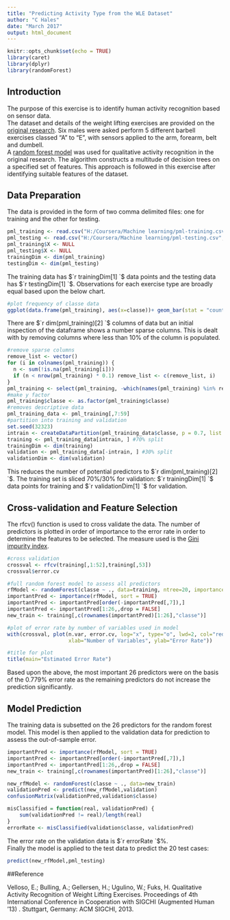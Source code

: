 ```yaml
---
title: "Predicting Activity Type from the WLE Dataset"
author: "C Hales"
date: "March 2017"
output: html_document
---
```


```r
knitr::opts_chunk$set(echo = TRUE)
library(caret)
library(dplyr)
library(randomForest)
```

## Introduction

The purpose of this exercise is to identify human activity recognition based on sensor data.  
The dataset and details of the weight lifting exercises are provided on the [original research](http://groupware.les.inf.puc-rio.br/har). Six males were asked perform 5 different barbell exercises classed "A" to "E", with sensors applied to the arm, forearm, belt and dumbell.  
A [random forest model](https://en.wikipedia.org/wiki/Random_forest) was used for qualitative activity recognition in the original research. The algorithm constructs a multitude of decision trees on a specified set of features. This approach is followed in this exercise after identifying suitable features of the dataset.

## Data Preparation

The data is provided in the form of two comma delimited files: one for training and the other for testing.

```r
pml_training <- read.csv("H:/Coursera/Machine learning/pml-training.csv", na.strings = c("NA", "", "#DIV/0!"))
pml_testing <- read.csv("H:/Coursera/Machine learning/pml-testing.csv", na.strings = c("NA", "", "#DIV/0!"))
pml_training$X <- NULL
pml_testing$X <- NULL
trainingDim <- dim(pml_training) 
testingDim <- dim(pml_testing)
```

The training data has $`r trainingDim[1] `$ data points and the testing data has $`r testingDim[1] `$. Observations for each exercise type are broadly equal based upon the below chart.

```r
#plot frequency of classe data
ggplot(data.frame(pml_training), aes(x=classe))+ geom_bar(stat = "count") + ggtitle("Frequency of Each Exercise")
```

There are $`r dim(pml_training)[2] `$ columns of data but an initial inspection of the dataframe shows a number sparse columns. This is dealt with by removing columns where less than 10% of the column is populated.

```r
#remove sparse columns
remove_list <- vector()
for (i in colnames(pml_training)) {
  n <- sum(!is.na(pml_training[i]))
  if (n < nrow(pml_training) * 0.1) remove_list <- c(remove_list, i)
}
pml_training <- select(pml_training, -which(names(pml_training) %in% remove_list))
#make y factor
pml_training$classe <- as.factor(pml_training$classe)
#removes descriptive data
pml_training_data <- pml_training[,7:59]
#partition into training and validation
set.seed(32323)
intrain <- createDataPartition(pml_training_data$classe, p = 0.7, list = FALSE)
training <- pml_training_data[intrain, ] #70% split
trainingDim <- dim(training)
validation <- pml_training_data[-intrain, ] #30% split
validationDim <- dim(validation)
```

This reduces the number of potential predictors to $`r dim(pml_training)[2] `$. The training set is sliced 70%/30% for validation: $`r trainingDim[1] `$ data points for training and $`r validationDim[1] `$ for validation.

## Cross-validation and Feature Selection

The rfcv() function is used to cross validate the data. The number of predictors is plotted in order of importance to the error rate in order to determine the features to be selected. The measure used is the [Gini impurity index](http://dni-institute.in/blogs/cart-decision-tree-gini-index-explained/).

```r
#cross validation
crossval <- rfcv(training[,1:52],training[,53])
crossval$error.cv

#full random forest model to assess all predictors
rfModel <- randomForest(classe ~ ., data=training, ntree=20, importance=T)
importantPred <- importance(rfModel, sort = TRUE)
importantPred <- importantPred[order(-importantPred[,7]),]
importantPred <- importantPred[1:26,,drop = FALSE]
new_train <- training[,c(rownames(importantPred)[1:26],"classe")]
```

```r
#plot of error rate by number of variables used in model
with(crossval, plot(n.var, error.cv, log="x", type="o", lwd=2, col="red",
                    xlab="Number of Variables", ylab="Error Rate"))

#title for plot
title(main="Estimated Error Rate")
```

Based upon the above, the most important 26 predictors were on the basis of the 0.779% error rate as the remaining predictors do not increase the prediction significantly.

## Model Prediction

The training data is subsetted on the 26 predictors for the random forest model. This model is then applied to the validation data for prediction to assess the out-of-sample error.

```r
importantPred <- importance(rfModel, sort = TRUE)
importantPred <- importantPred[order(-importantPred[,7]),]
importantPred <- importantPred[1:26,,drop = FALSE]
new_train <- training[,c(rownames(importantPred)[1:26],"classe")]

new_rfModel <- randomForest(classe ~ ., data=new_train)
validationPred <- predict(new_rfModel,validation)
confusionMatrix(validationPred,validation$classe)

misClassified = function(real, validationPred) {
    sum(validationPred != real)/length(real)
}
errorRate <- misClassified(validation$classe, validationPred)
```

The error rate on the validation data is $`r errorRate `$%.  
Finally the model is applied to the test data to predict the 20 test cases:

```r
predict(new_rfModel,pml_testing)
```

##Reference

Velloso, E.; Bulling, A.; Gellersen, H.; Ugulino, W.; Fuks, H. Qualitative Activity Recognition of Weight Lifting Exercises. Proceedings of 4th International Conference in Cooperation with SIGCHI (Augmented Human '13) . Stuttgart, Germany: ACM SIGCHI, 2013.